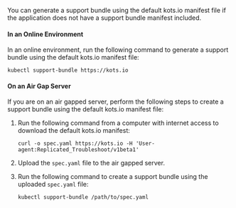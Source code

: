You can generate a support bundle using the default kots.io manifest file if the application does not have a support bundle manifest included.

#### In an Online Environment

In an online environment, run the following command to generate a support bundle using the default kots.io manifest file:

  ```
  kubectl support-bundle https://kots.io
  ```

#### On an Air Gap Server

If you are on an air gapped server, perform the following steps to create a support bundle using the default kots.io manifest file:

1. Run the following command from a computer with internet access to download the default kots.io manifest:

    ```
    curl -o spec.yaml https://kots.io -H 'User-agent:Replicated_Troubleshoot/v1beta1'
    ```

1. Upload the `spec.yaml` file to the air gapped server.

1. Run the following command to create a support bundle using the uploaded `spec.yaml` file:

    ```
    kubectl support-bundle /path/to/spec.yaml
    ```